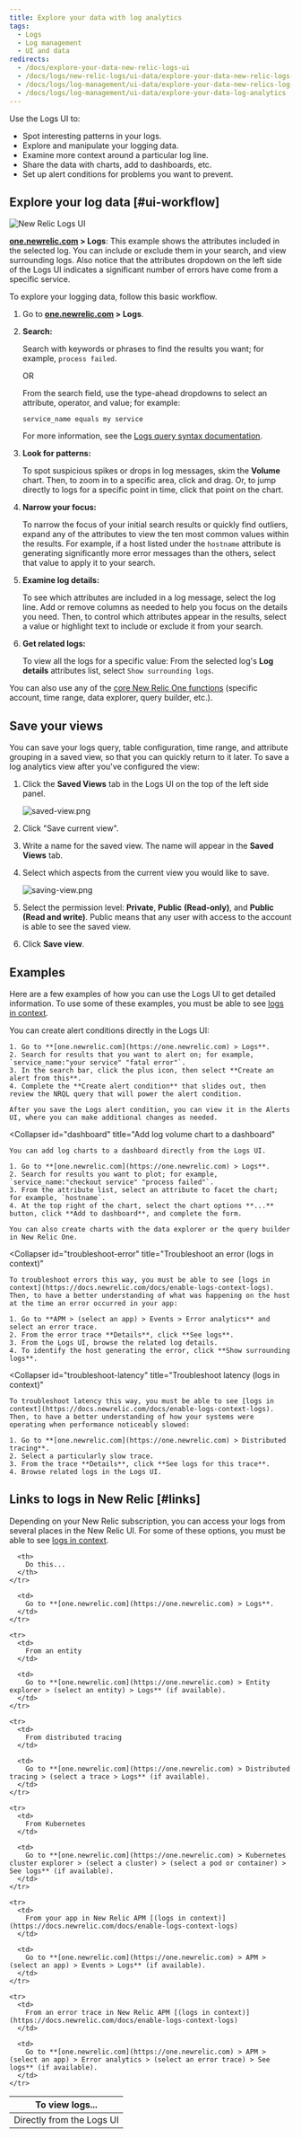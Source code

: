 ```yaml
---
title: Explore your data with log analytics
tags:
  - Logs
  - Log management
  - UI and data
redirects:
  - /docs/explore-your-data-new-relic-logs-ui
  - /docs/logs/new-relic-logs/ui-data/explore-your-data-new-relic-logs-ui
  - /docs/logs/log-management/ui-data/explore-your-data-new-relics-log-analytics
  - /docs/logs/log-management/ui-data/explore-your-data-log-analytics
---
```


Use the Logs UI to:

* Spot interesting patterns in your logs.
* Explore and manipulate your logging data.
* Examine more context around a particular log line.
* Share the data with charts, add to dashboards, etc.
* Set up alert conditions for problems you want to prevent.

## Explore your log data [#ui-workflow]

![New Relic Logs UI](./images/logs-ui-09172019.png "New Relic Logs UI")

**[one.newrelic.com](https://one.newrelic.com) > Logs**: This example shows the attributes included in the selected log. You can include or exclude them in your search, and view surrounding logs. Also notice that the attributes dropdown on the left side of the Logs UI indicates a significant number of errors have come from a specific service.

To explore your logging data, follow this basic workflow.

1. Go to **[one.newrelic.com](https://one.newrelic.com) > Logs**.
2. **Search:**

   Search with keywords or phrases to find the results you want; for example, `process failed`.

   OR

   From the search field, use the type-ahead dropdowns to select an attribute, operator, and value; for example:

   ```
   service_name equals my service
   ```

   For more information, see the [Logs query syntax documentation](https://docs.newrelic.com/docs/new-relic-logs-query-syntax).
3. **Look for patterns:**

   To spot suspicious spikes or drops in log messages, skim the **Volume** chart. Then, to zoom in to a specific area, click and drag. Or, to jump directly to logs for a specific point in time, click that point on the chart.
4. **Narrow your focus:**

   To narrow the focus of your initial search results or quickly find outliers, expand any of the attributes to view the ten most common values within the results. For example, if a host listed under the `hostname` attribute is generating significantly more error messages than the others, select that value to apply it to your search.
5. **Examine log details:**

   To see which attributes are included in a log message, select the log line. Add or remove columns as needed to help you focus on the details you need. Then, to control which attributes appear in the results, select a value or highlight text to include or exclude it from your search.
6. **Get related logs:**

   To view all the logs for a specific value: From the selected log's **Log details** attributes list, select `Show surrounding logs`.

You can also use any of the [core New Relic One functions](/docs/new-relic-one/use-new-relic-one/get-started/new-relic-one-core-ui-components) (specific account, time range, data explorer, query builder, etc.).

## Save your views

You can save your logs query, table configuration, time range, and attribute grouping in a saved view, so that you can quickly return to it later. To save a log analytics view after you've configured the view:

1. Click the **Saved Views** tab in the Logs UI on the top of the left side panel.

   ![saved-view.png](./images/saved-view.png "saved-view.png")
2. Click "Save current view".
3. Write a name for the saved view. The name will appear in the **Saved Views** tab.
4. Select which aspects from the current view you would like to save.

   ![saving-view.png](./images/saving-view.png "saving-view.png")
5. Select the permission level: **Private**, **Public** **(Read-only)**, and **Public (Read and write)**. Public means that any user with access to the account is able to see the saved view.
6. Click **Save view**.

## Examples

Here are a few examples of how you can use the Logs UI to get detailed information. To use some of these examples, you must be able to see [logs in context](https://docs.newrelic.com/docs/enable-logs-context-logs).

<CollapserGroup>
  <Collapser
    id="alert"
    title="Create an alert from log data"
  >
    You can create alert conditions directly in the Logs UI:

    1. Go to **[one.newrelic.com](https://one.newrelic.com) > Logs**.
    2. Search for results that you want to alert on; for example, `service_name:"your service" "fatal error"`.
    3. In the search bar, click the plus icon, then select **Create an alert from this**.
    4. Complete the **Create alert condition** that slides out, then review the NRQL query that will power the alert condition.

    After you save the Logs alert condition, you can view it in the Alerts UI, where you can make additional changes as needed.
  </Collapser>

  <Collapser
    id="dashboard"
    title="Add log volume chart to a dashboard"
  >
    You can add log charts to a dashboard directly from the Logs UI.

    1. Go to **[one.newrelic.com](https://one.newrelic.com) > Logs**.
    2. Search for results you want to plot; for example, `service_name:"checkout service" "process failed"`.
    3. From the attribute list, select an attribute to facet the chart; for example, `hostname`.
    4. At the top right of the chart, select the chart options **...** button, click **Add to dashboard**, and complete the form.

    You can also create charts with the data explorer or the query builder in New Relic One.
  </Collapser>

  <Collapser
    id="troubleshoot-error"
    title="Troubleshoot an error (logs in context)"
  >
    To troubleshoot errors this way, you must be able to see [logs in context](https://docs.newrelic.com/docs/enable-logs-context-logs). Then, to have a better understanding of what was happening on the host at the time an error occurred in your app:

    1. Go to **APM > (select an app) > Events > Error analytics** and select an error trace.
    2. From the error trace **Details**, click **See logs**.
    3. From the Logs UI, browse the related log details.
    4. To identify the host generating the error, click **Show surrounding logs**.
  </Collapser>

  <Collapser
    id="troubleshoot-latency"
    title="Troubleshoot latency (logs in context)"
  >
    To troubleshoot latency this way, you must be able to see [logs in context](https://docs.newrelic.com/docs/enable-logs-context-logs). Then, to have a better understanding of how your systems were operating when performance noticeably slowed:

    1. Go to **[one.newrelic.com](https://one.newrelic.com) > Distributed tracing**.
    2. Select a particularly slow trace.
    3. From the trace **Details**, click **See logs for this trace**.
    4. Browse related logs in the Logs UI.
  </Collapser>
</CollapserGroup>

## Links to logs in New Relic [#links]

Depending on your New Relic subscription, you can access your logs from several places in the New Relic UI. For some of these options, you must be able to see [logs in context](https://docs.newrelic.com/docs/enable-logs-context-logs).

<Table>
  <thead>
    <tr>
      <th style={{ width: "275px" }}>
        To view logs...
      </th>

      <th>
        Do this...
      </th>
    </tr>
  </thead>

  <tbody>
    <tr>
      <td>
        Directly from the Logs UI
      </td>

      <td>
        Go to **[one.newrelic.com](https://one.newrelic.com) > Logs**.
      </td>
    </tr>

    <tr>
      <td>
        From an entity
      </td>

      <td>
        Go to **[one.newrelic.com](https://one.newrelic.com) > Entity explorer > (select an entity) > Logs** (if available).
      </td>
    </tr>

    <tr>
      <td>
        From distributed tracing
      </td>

      <td>
        Go to **[one.newrelic.com](https://one.newrelic.com) > Distributed tracing > (select a trace > Logs** (if available).
      </td>
    </tr>

    <tr>
      <td>
        From Kubernetes
      </td>

      <td>
        Go to **[one.newrelic.com](https://one.newrelic.com) > Kubernetes cluster explorer > (select a cluster) > (select a pod or container) > See logs** (if available).
      </td>
    </tr>

    <tr>
      <td>
        From your app in New Relic APM [(logs in context)](https://docs.newrelic.com/docs/enable-logs-context-logs)
      </td>

      <td>
        Go to **[one.newrelic.com](https://one.newrelic.com) > APM > (select an app) > Events > Logs** (if available).
      </td>
    </tr>

    <tr>
      <td>
        From an error trace in New Relic APM [(logs in context)](https://docs.newrelic.com/docs/enable-logs-context-logs)
      </td>

      <td>
        Go to **[one.newrelic.com](https://one.newrelic.com) > APM > (select an app) > Error analytics > (select an error trace) > See logs** (if available).
      </td>
    </tr>
  </tbody>
</Table>
